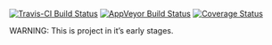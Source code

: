 
[![Travis-CI Build Status](https://travis-ci.org/twolodzko/kernelboot.svg?branch=master)](https://travis-ci.org/twolodzko/kernelboot)
[![AppVeyor Build Status](https://ci.appveyor.com/api/projects/status/github/twolodzko/kernelboot?branch=master&svg=true)](https://ci.appveyor.com/project/twolodzko/kernelboot)
[![Coverage Status](https://img.shields.io/codecov/c/github/twolodzko/kernelboot/master.svg)](https://codecov.io/github/twolodzko/kernelboot?branch=master)

WARNING: This is project in it's early stages.

